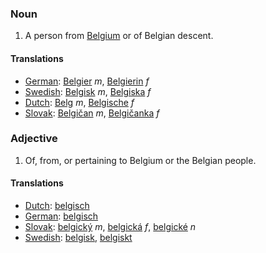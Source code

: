 ===Noun===
#A person from [[Belgium]] or of Belgian descent.
====Translations====
*[[German]]: [[Belgier]] ''m'', [[Belgierin]] ''f''
*[[Swedish]]: [[Belgisk]] ''m'', [[Belgiska]] ''f''
*[[Dutch]]: [[Belg]] ''m'', [[Belgische]] ''f''
*[[Slovak]]: [[Belgičan]] ''m'', [[Belgičanka]] ''f''

===Adjective===
#Of, from, or pertaining to Belgium or the Belgian people.
====Translations====
*[[Dutch]]: [[belgisch]]
*[[German]]: [[belgisch]]
*[[Slovak]]: [[belgický]] ''m'', [[belgická]] ''f'', [[belgické]] ''n''
*[[Swedish]]: [[belgisk]], [[belgiskt]]